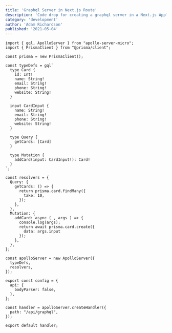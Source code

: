 ---
title: 'Graphql Server in Next.js Route'
description: 'Code drop for creating a graphql server in a Next.js Application route.'
category: 'development'
author: 'Adam Richardson'
published: '2021-05-04'
---



```js:/pages/api/graphql
import { gql, ApolloServer } from "apollo-server-micro";
import { PrismaClient } from "@prisma/client";

const prisma = new PrismaClient();

const typeDefs = gql`
  type Card {
    id: Int!
    name: String!
    email: String!
    phone: String!
    website: String!
  }

  input CardInput {
    name: String!
    email: String!
    phone: String!
    website: String!
  }

  type Query {
    getCards: [Card]
  }

  type Mutation {
    addCard(input: CardInput!): Card!
  }
`;

const resolvers = {
  Query: {
    getCards: () => {
      return prisma.card.findMany({
        take: 10,
      });
    },
  },
  Mutation: {
    addCard: async (_, args ) => {
      console.log(args);
      return await prisma.card.create({
        data: args.input
      });
    },
  },
};

const apolloServer = new ApolloServer({
  typeDefs,
  resolvers,
});

export const config = {
  api: {
    bodyParser: false,
  },
};

const handler = apolloServer.createHandler({
  path: "/api/graphql",
});

export default handler;
```